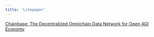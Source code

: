 ```yaml
---
title: 'Litepaper'
---
```


[Chainbase: The Decentralized Omnichain
Data Network for Open AGI Economy](../pdf/Chainese_litepaper.pdf)

